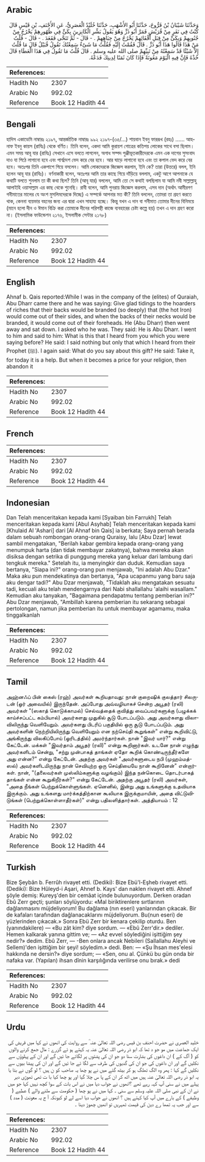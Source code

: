## Arabic


<div dir="rtl" lang="ar" style={{fontSize:'larger',backgroundColor:'#f8f9fa',padding:20}}>
وَحَدَّثَنَا شَيْبَانُ بْنُ فَرُّوخَ، حَدَّثَنَا أَبُو الأَشْهَبِ، حَدَّثَنَا خُلَيْدٌ الْعَصَرِيُّ، عَنِ الأَحْنَفِ، بْنِ قَيْسٍ قَالَ كُنْتُ فِي نَفَرٍ مِنْ قُرَيْشٍ فَمَرَّ أَبُو ذَرٍّ وَهُوَ يَقُولُ بَشِّرِ الْكَانِزِينَ بِكَىٍّ فِي ظُهُورِهِمْ يَخْرُجُ مِنْ جُنُوبِهِمْ وَبِكَىٍّ مِنْ قِبَلِ أَقْفَائِهِمْ يَخْرُجُ مِنْ جِبَاهِهِمْ ‏.‏ - قَالَ - ثُمَّ تَنَحَّى فَقَعَدَ ‏.‏ - قَالَ - قُلْتُ مَنْ هَذَا قَالُوا هَذَا أَبُو ذَرٍّ ‏.‏ قَالَ فَقُمْتُ إِلَيْهِ فَقُلْتُ مَا شَىْءٌ سَمِعْتُكَ تَقُولُ قُبَيْلُ قَالَ مَا قُلْتُ إِلاَّ شَيْئًا قَدْ سَمِعْتُهُ مِنْ نَبِيِّهِمْ صلى الله عليه وسلم ‏.‏ قَالَ قُلْتُ مَا تَقُولُ فِي هَذَا الْعَطَاءِ قَالَ خُذْهُ فَإِنَّ فِيهِ الْيَوْمَ مَعُونَةً فَإِذَا كَانَ ثَمَنًا لِدِينِكَ فَدَعْهُ‏.‏
</div>
<div style={{backgroundColor:'#f8f9fa',padding:20, marginBottom: 10}}><table> <thead> <tr> <th>References:</th> <th></th> </tr> </thead> <tbody><tr><td>Hadith No</td><td>2307</td></tr><tr><td>Arabic No</td><td>992.02</td></tr><tr><td>Reference</td><td>Book 12 Hadith 44</td></tr></tbody></table></div>

## Bengali


<div dir="ltr" lang="bn" style={{fontSize:'larger',backgroundColor:'#f8f9fa',padding:20}}>
হাদিস একাডেমি নাম্বারঃ ২১৯৭, আন্তর্জাতিক নাম্বারঃ ৯৯২ ২১৯৭-(৩৫/...) শায়বান ইবনু ফাররূখ (রহঃ) ...... আহনাফ ইবনু কায়স (রাযিঃ) থেকে বর্ণিত। তিনি বলেন, একদা আমি কুরায়শ গোত্রের কতিপয় লোকের সাথে বসা ছিলাম। এমন সময় আবূ যার (রাযিঃ) সেখানে এসে বলতে লাগলেন, অগাধ সম্পদ পুঞ্জীভূতকারীদেরকে এমন এক দাগের সুসংবাদ দাও যা পিঠে লাগানো হবে এবং পার্শ্বদেশ ভেদ করে বের হবে। আর ঘাড়ে লাগানো হবে এবং তা কপাল ভেদ করে বের হবে। অতঃপর তিনি একপাশে গিয়ে বসলেন। আমি লোকদেরকে জিজ্ঞেস করলাম, ইনি কে? তারা (উত্তরে) বলল, ইনি হলেন আবূ যার (রাযিঃ)। বর্ণনাকারী বলেন, অতঃপর আমি তার কাছে গিয়ে দাঁড়িয়ে বললাম, একটু আগে আপনাকে যে কথাটি বলতে শুনলাম তা কী কথা ছিল? তিনি (আবূ যার) বললেন, আমি তো সে কথাই বলছিলাম যা আমি নবী সাল্লাল্লাহু আলাইহি ওয়াসাল্লাম এর কাছ থেকে শুনেছি। রাবী বলেন, আমি পুনরায় জিজ্ঞেস করলাম, এসব দান (অর্থাৎ আমীরগণ গনীমাতের মালের যে অংশ মুসলিমদেরকে দিচ্ছে) এ সম্পর্কে আপনার মত কী? তিনি বললেন, তোমরা তা গ্রহণ করতে থাক, কেননা ব্যয়ভার বহনের জন্য এর দ্বারা এখন সাহায্য হচ্ছে। কিন্তু যখন এ দান বা গনীমাত তোমার দীনের বিনিময়ে (মানে হলো দীন ও ঈমান বিক্রি করা তোমাকে দীনের পরিপন্থী কাজে ব্যবহারের চেষ্টা কল্পে হয়) তখন এ দান গ্রহণ করো না। (ইসলামিক ফাউন্ডেশন ২১৭৬, ইসলামীক সেন্টার ২১৭৮)
</div>
<div style={{backgroundColor:'#f8f9fa',padding:20, marginBottom: 10}}><table> <thead> <tr> <th>References:</th> <th></th> </tr> </thead> <tbody><tr><td>Hadith No</td><td>2307</td></tr><tr><td>Arabic No</td><td>992.02</td></tr><tr><td>Reference</td><td>Book 12 Hadith 44</td></tr></tbody></table></div>

## English


<div dir="ltr" lang="en" style={{fontSize:'larger',backgroundColor:'#f8f9fa',padding:20}}>
Ahnaf b. Qais reported:While I was in the company of the (elites) of Quraiah, Abu Dharr came there and he was saying: Give glad tidings to the hoarders of riches that their backs would be branded (so deeply) that (the hot Iron) would come out of their sides, and when the backs of their necks would be branded, it would come out of their foreheads. He (Abu Dharr) then went away and sat down. I asked who he was. They said: He is Abu Dharr. I went to him and said to him: What is this that I heard from you which you were saying before? He said: I said nothing but only that which I heard from their Prophet (ﷺ). I again said: What do you say about this gift? He said: Take it, for today it is a help. But when it becomes a price for your religion, then abandon it
</div>
<div style={{backgroundColor:'#f8f9fa',padding:20, marginBottom: 10}}><table> <thead> <tr> <th>References:</th> <th></th> </tr> </thead> <tbody><tr><td>Hadith No</td><td>2307</td></tr><tr><td>Arabic No</td><td>992.02</td></tr><tr><td>Reference</td><td>Book 12 Hadith 44</td></tr></tbody></table></div>

## French


<div dir="ltr" lang="fr" style={{fontSize:'larger',backgroundColor:'#f8f9fa',padding:20}}>

</div>
<div style={{backgroundColor:'#f8f9fa',padding:20, marginBottom: 10}}><table> <thead> <tr> <th>References:</th> <th></th> </tr> </thead> <tbody><tr><td>Hadith No</td><td>2307</td></tr><tr><td>Arabic No</td><td>992.02</td></tr><tr><td>Reference</td><td>Book 12 Hadith 44</td></tr></tbody></table></div>

## Indonesian


<div dir="ltr" lang="id" style={{fontSize:'larger',backgroundColor:'#f8f9fa',padding:20}}>
Dan Telah menceritakan kepada kami [Syaiban bin Farrukh] Telah menceritakan kepada kami [Abul Asyhab] Telah menceritakan kepada kami [Khulaid Al 'Ashari] dari [Al Ahnaf bin Qais] ia berkata; Saya pernah berada dalam sebuah rombongan orang-orang Quraisy, lalu [Abu Dzar] lewat sambil mengatakan, "Berilah kabar gembira kepada orang-orang yang menumpuk harta (dan tidak membayar zakatnya), bahwa mereka akan disiksa dengan setrika di punggung mereka yang keluar dari lambung dari tengkuk mereka." Setelah itu, ia menyingkir dan duduk. Kemudian saya bertanya, "Siapa ini?" orang-orang pun menjawab, "Ini adalah Abu Dzar." Maka aku pun mendekatinya dan bertanya, "Apa ucapanmu yang baru saja aku dengar tadi?" Abu Dzar menjawab, "Tidaklah aku mengatakan sesuatu tadi, kecuali aku telah mendengarnya dari Nabi shallallahu 'alaihi wasallam." Kemudian aku tanyakan, "Bagaimana pendapatmu tentang pemberian ini?" Abu Dzar menjawab, "Ambillah karena pemberian itu sekarang sebagai pertolongan, namun jika pemberian itu untuk membayar agamamu, maka tinggalkanlah
</div>
<div style={{backgroundColor:'#f8f9fa',padding:20, marginBottom: 10}}><table> <thead> <tr> <th>References:</th> <th></th> </tr> </thead> <tbody><tr><td>Hadith No</td><td>2307</td></tr><tr><td>Arabic No</td><td>992.02</td></tr><tr><td>Reference</td><td>Book 12 Hadith 44</td></tr></tbody></table></div>

## Tamil


<div dir="ltr" lang="ta" style={{fontSize:'larger',backgroundColor:'#f8f9fa',padding:20}}>
அஹ்னஃப் பின் கைஸ் (ரஹ்) அவர்கள் கூறியதாவது: நான் குறைஷிக் குலத்தார் சிலருடன் (ஓர் அவையில்) இருந்தேன். அப்போது அவ்வழியாகச் சென்ற அபூதர் (ரலி) அவர்கள் "(ஸகாத் கொடுக்காமல்) செல்வத்தைக் குவித்து வைப்பவர்களுக்கு (பழுக்கக் காய்ச்சப்பட்ட கம்பியால்) அவர்களது முதுகில் சூடு போடப்படும். அது அவர்களது விலாவிலிருந்து வெளியேறும். அவர்களது பிடரிப் பகுதியில் ஒரு சூடு போடப்படும். அது அவர்களின் நெற்றியிலிருந்து வெளியேறும் என நற்செய்தி கூறுங்கள்" என்று கூறிவிட்டு, அங்கிருந்து விலகிப்போய் (ஓரிடத்தில்) அமர்ந்தார்கள். நான் "இவர் யார்?" என்று கேட்டேன். மக்கள் "இவர்தாம் அபூதர் (ரலி)" என்று கூறினார்கள். உடனே நான் எழுந்து அவர்களிடம் சென்று, "சற்று முன்பாகத் தாங்கள் ஏதோ கூறிக் கொண்டிருந்தீர்களே அது என்ன?" என்று கேட்டேன். அதற்கு அவர்கள் "அவர்களுடைய நபி (முஹம்மத்-ஸல்) அவர்களிடமிருந்து நான் செவியுற்ற ஒரு செய்தியையே நான் கூறினேன்" என்றார்கள். நான், "(தலைவர்கள் முஸ்லிம்களுக்கு வழங்கும்) இந்த நன்கொடை தொடர்பாகத் தாங்கள் என்ன கூறுகிறீர்கள்?" என்று கேட்டேன். அதற்கு அபூதர் (ரலி) அவர்கள், "அதை நீங்கள் பெற்றுக்கொள்ளுங்கள். ஏனெனில், இன்று அது உங்களுக்கு உதவியாக இருக்கும். அது உங்களது மார்க்கத்திற்கான கூலியாக இருக்குமாயின், அதை விட்டுவிடுங்கள் (பெற்றுக்கொள்ளாதீர்கள்)" என்று பதிலளித்தார்கள். அத்தியாயம் : 12
</div>
<div style={{backgroundColor:'#f8f9fa',padding:20, marginBottom: 10}}><table> <thead> <tr> <th>References:</th> <th></th> </tr> </thead> <tbody><tr><td>Hadith No</td><td>2307</td></tr><tr><td>Arabic No</td><td>992.02</td></tr><tr><td>Reference</td><td>Book 12 Hadith 44</td></tr></tbody></table></div>

## Turkish


<div dir="ltr" lang="tr" style={{fontSize:'larger',backgroundColor:'#f8f9fa',padding:20}}>
Bize Şeybân b. Ferrûh rivayet etti. (Dediki): Bize Ebü'l-Eşheb rivayet etti. (Dediki): Bize Hûleyd-i Aşari, Ahnef b. Kays' dan naklen rivayet etti. Ahnef şöyle demiş: Kureyş'den bir cemâat içinde bulunuyordum. Derken oradan Ebû Zerr geçti; şunları söylüyordu: «Mal biriktirenlere sırtlarının dağlanmasını müjdeliyorum! Bu dağlama (nın eseri) yanlarından çıkacak. Bir de kafaları tarafından dağlanacaklarını müjdeliyorum. Bu(nun eseri) de yüzlerinden çıkacak.» Sonra Ebü Zerr bir kenara çekilip oturdu. Ben (yanındakilere) — «Bu zât kim? diye sordum. — «Ebû Zerr'dir.» dediler. Hemen kalkarak yanına gittim ve; — «Az evvel söylediğini işittiğim şey nedir?» dedim. Ebû Zerr, — -Ben onlara ancak Nebileri (Sallallahu Aleyhi ve Sellem)'den işittiğim bir şeyi! söyledim.» dedi. Ben: — «Şu İhsan mes'elesi hakkında ne dersin?» diye sordum; — «Sen, onu al. Çünkü bu gün onda bir nafaka var. (Yapılan) ihsan dînin karşılığında verilirse onu bırak.» dedi
</div>
<div style={{backgroundColor:'#f8f9fa',padding:20, marginBottom: 10}}><table> <thead> <tr> <th>References:</th> <th></th> </tr> </thead> <tbody><tr><td>Hadith No</td><td>2307</td></tr><tr><td>Arabic No</td><td>992.02</td></tr><tr><td>Reference</td><td>Book 12 Hadith 44</td></tr></tbody></table></div>

## Urdu


<div dir="rtl" lang="ur" style={{fontSize:'larger',backgroundColor:'#f8f9fa',padding:20}}>
خلید العصری نے حضرت احنف بن قیس رضی اللہ تعالیٰ عنہ ؒ سے روایت کی انھوں نے کہا میں قریش کی ایک جماعت میں مو جو د تھا کہ ابو ذر رضی اللہ تعالیٰ عنہ یہ کہتے ہو ئے گزرے : مال جمع کرنے والوں کو ( آگ کے ) ان داغوں کی بشارت سنا دو جو ان کی پشتوں پر لگائے جا ئیں گے اور ان کے پہلوؤں سے نکلیں گے اور ان داغوں کی جو ان کی گدیوں کی طرف سے لگا ئے جا ئیں گے اور ان کی پیشا بیوں سے نکلیں گے کہا : پھر وہ الگ تھلگ ہو کر بیٹھ گئے میں نے پو چھا یہ صاحب کو ن ہیں ؟ لو گوں نے بتا یا یہ ابو ذر رضی اللہ تعالیٰ عنہ ہیں میں اٹھ کر ان کے پا س چلا گیا اور پو چھا کیا با ت تھی تھوڑی دیر پہلے میں نے سنی آپ کہہ رہے تھے ؟انھوں نے جواب دیا میں نے اس بات کے سوا کچھ نہیں کہا جو میں نے ان کے نبی صلی اللہ علیہ وسلم سے سنی ۔ کہا میں نے پو چھا ( حکومت سے ملنے والے ) عطیے ( وظیفے ) کے بارے میں آپ کیا کہتے ہیں ؟ انھوں نے جواب دیا اسے لے لو کیونکہ آ ج یہ معونت ( مدد ) سے اور جب یہ تمھا رے دین کی قیمت ٹھہریں تو انھیں چھوڑ دینا ۔
</div>
<div style={{backgroundColor:'#f8f9fa',padding:20, marginBottom: 10}}><table> <thead> <tr> <th>References:</th> <th></th> </tr> </thead> <tbody><tr><td>Hadith No</td><td>2307</td></tr><tr><td>Arabic No</td><td>992.02</td></tr><tr><td>Reference</td><td>Book 12 Hadith 44</td></tr></tbody></table></div>